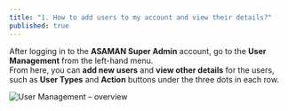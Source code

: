 ```yaml
---
title: "1. How to add users to my account and view their details?"
published: true
---
```


After logging in to the **ASAMAN Super Admin** account, go to the **User Management** from the left-hand menu.  
From here, you can **add new users** and **view other details** for the users, such as **User Types** and **Action** buttons under the three dots in each row.

![User Management – overview](/help/2-1-1.png "User Management screen: tabs, Add User button, and row actions")

